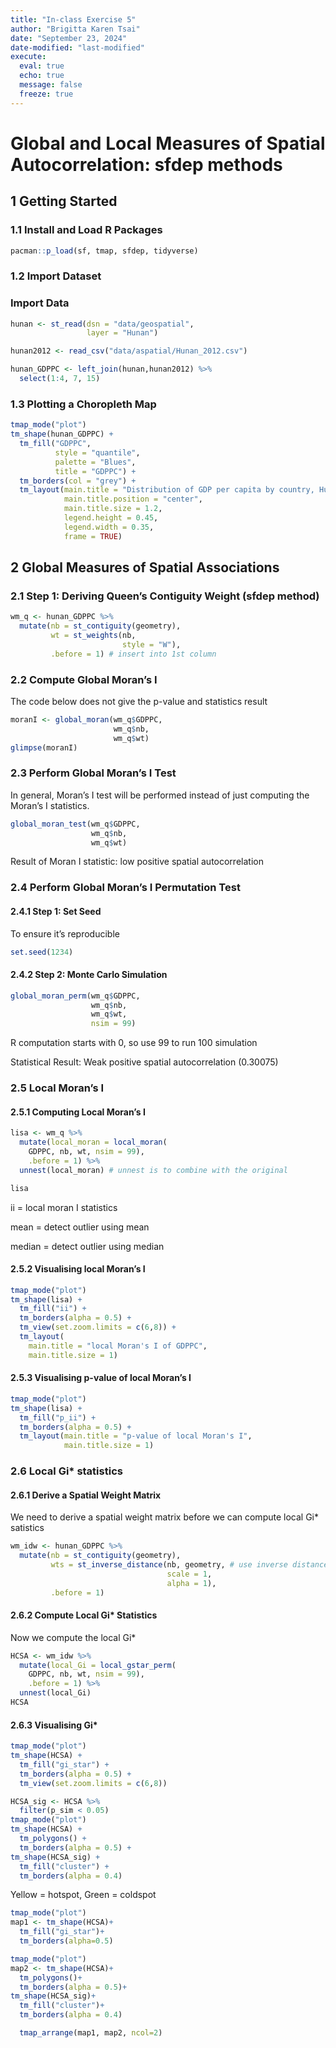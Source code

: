 ```yaml
---
title: "In-class Exercise 5"
author: "Brigitta Karen Tsai"
date: "September 23, 2024"
date-modified: "last-modified"
execute: 
  eval: true
  echo: true
  message: false
  freeze: true
---
```


# Global and Local Measures of Spatial Autocorrelation: sfdep methods

## 1 Getting Started

### 1.1 Install and Load R Packages

```r
pacman::p_load(sf, tmap, sfdep, tidyverse)
```

### 1.2 Import Dataset

::: panel-tabset
### Import Data

```r
hunan <- st_read(dsn = "data/geospatial", 
                 layer = "Hunan")
```
:::

```r
hunan2012 <- read_csv("data/aspatial/Hunan_2012.csv")
```

```r
hunan_GDPPC <- left_join(hunan,hunan2012) %>%
  select(1:4, 7, 15)
```

### 1.3 Plotting a Choropleth Map

```r
tmap_mode("plot")
tm_shape(hunan_GDPPC) +
  tm_fill("GDPPC",
          style = "quantile",
          palette = "Blues",
          title = "GDPPC") +
  tm_borders(col = "grey") +
  tm_layout(main.title = "Distribution of GDP per capita by country, Hunan Province",
            main.title.position = "center",
            main.title.size = 1.2,
            legend.height = 0.45,
            legend.width = 0.35,
            frame = TRUE)
```

## 2 Global Measures of Spatial Associations

### 2.1 Step 1: Deriving Queen's Contiguity Weight (sfdep method)

```r
wm_q <- hunan_GDPPC %>%
  mutate(nb = st_contiguity(geometry),
         wt = st_weights(nb,
                         style = "W"),
         .before = 1) # insert into 1st column 
```

### 2.2 Compute Global Moran's I

The code below does not give the p-value and statistics result

```r
moranI <- global_moran(wm_q$GDPPC,
                       wm_q$nb,
                       wm_q$wt)
glimpse(moranI)
```

### 2.3 Perform Global Moran's I Test

In general, Moran's I test will be performed instead of just computing the Moran's I statistics.

```r
global_moran_test(wm_q$GDPPC,
                  wm_q$nb,
                  wm_q$wt)
```

Result of Moran I statistic: low positive spatial autocorrelation

### 2.4 Perform Global Moran's I Permutation Test

#### 2.4.1 Step 1: Set Seed

To ensure it's reproducible

```r
set.seed(1234)
```

#### 2.4.2 Step 2: Monte Carlo Simulation

```r
global_moran_perm(wm_q$GDPPC,
                  wm_q$nb,
                  wm_q$wt,
                  nsim = 99)
```

R computation starts with 0, so use 99 to run 100 simulation

Statistical Result: Weak positive spatial autocorrelation (0.30075)

### 2.5 Local Moran's I

#### 2.5.1 Computing Local Moran's I

```r
lisa <- wm_q %>% 
  mutate(local_moran = local_moran(
    GDPPC, nb, wt, nsim = 99),
    .before = 1) %>% 
  unnest(local_moran) # unnest is to combine with the original
```

```r
lisa
```

ii = local moran I statistics

mean = detect outlier using mean

median = detect outlier using median

#### 2.5.2 Visualising local Moran's I

```r
tmap_mode("plot")
tm_shape(lisa) +
  tm_fill("ii") +
  tm_borders(alpha = 0.5) +
  tm_view(set.zoom.limits = c(6,8)) + 
  tm_layout(
    main.title = "local Moran's I of GDPPC",
    main.title.size = 1)
```

#### 2.5.3 Visualising p-value of local Moran's I

```r
tmap_mode("plot")
tm_shape(lisa) +
  tm_fill("p_ii") +
  tm_borders(alpha = 0.5) +
  tm_layout(main.title = "p-value of local Moran's I",
            main.title.size = 1)
```

### 2.6 Local Gi\* statistics

#### 2.6.1 Derive a Spatial Weight Matrix

We need to derive a spatial weight matrix before we can compute local Gi\* satistics

```r
wm_idw <- hunan_GDPPC %>% 
  mutate(nb = st_contiguity(geometry),
         wts = st_inverse_distance(nb, geometry, # use inverse distance weight to form the distance that we want 
                                   scale = 1,
                                   alpha = 1),
         .before = 1)
```

#### 2.6.2 Compute Local Gi\* Statistics 

Now we compute the local Gi\*

```r
HCSA <- wm_idw %>% 
  mutate(local_Gi = local_gstar_perm(
    GDPPC, nb, wt, nsim = 99),
    .before = 1) %>% 
  unnest(local_Gi)
HCSA
```

#### 2.6.3 Visualising Gi\* 

```r
tmap_mode("plot")
tm_shape(HCSA) +
  tm_fill("gi_star") +
  tm_borders(alpha = 0.5) +
  tm_view(set.zoom.limits = c(6,8))
```

```r
HCSA_sig <- HCSA %>% 
  filter(p_sim < 0.05)
tmap_mode("plot")
tm_shape(HCSA) + 
  tm_polygons() +
  tm_borders(alpha = 0.5) +
tm_shape(HCSA_sig) +
  tm_fill("cluster") +
  tm_borders(alpha = 0.4)
```

Yellow = hotspot, Green = coldspot

```r
tmap_mode("plot")
map1 <- tm_shape(HCSA)+
  tm_fill("gi_star")+
  tm_borders(alpha=0.5)

tmap_mode("plot")
map2 <- tm_shape(HCSA)+
  tm_polygons()+
  tm_borders(alpha = 0.5)+
tm_shape(HCSA_sig)+
  tm_fill("cluster")+
  tm_borders(alpha = 0.4)

  tmap_arrange(map1, map2, ncol=2)
```

